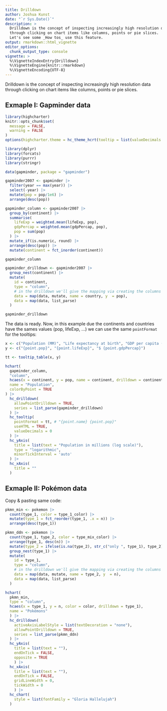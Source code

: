 ```yaml
---
title: Drilldown
author: Joshua Kunst
date: "`r Sys.Date()`"
description: >
  Drilldown is the concept of inspecting increasingly high resolution data
  through clicking on chart items like columns, points or pie slices. 
  Let's see some _How tos_ use this feature.
output: rmarkdown::html_vignette
editor_options: 
  chunk_output_type: console
vignette: >
  %\VignetteIndexEntry{Drilldown}
  %\VignetteEngine{knitr::rmarkdown}
  %\VignetteEncoding{UTF-8}   
---
```


<script>
$(document).ready(function(){ 
  el = $(".page-header > h1")
  icon = "arrow-down"
  text = el.text()
  text_new = "<span class=\"fa fa-" + icon  + "\"></span> " + text
  el.html(text_new) 
}) ;
</script>

Drilldown is the concept of inspecting increasingly high resolution data
through clicking on chart items like columns, points or pie slices.

## Exmaple I: Gapminder data

```r
library(highcharter)
knitr::opts_chunk$set(
  message = FALSE,
  warning = FALSE
)
options(highcharter.theme = hc_theme_hcrt(tooltip = list(valueDecimals = 2)))
```


```r
library(dplyr)
library(forcats)
library(purrr)
library(stringr)

data(gapminder, package = "gapminder")

gapminder2007 <- gapminder |>
  filter(year == max(year)) |>
  select(-year) |>
  mutate(pop = pop/1e6) |>
  arrange(desc(pop))

gapminder_column <- gapminder2007 |>
  group_by(continent) |>
  summarise(
    lifeExp = weighted.mean(lifeExp, pop),
    gdpPercap = weighted.mean(gdpPercap, pop),
    pop = sum(pop)
  ) |>
  mutate_if(is.numeric, round) |>
  arrange(desc(pop)) |>
  mutate(continent = fct_inorder(continent))

gapminder_column

gapminder_drilldown <- gapminder2007 |>
  group_nest(continent) |>
  mutate(
    id = continent,
    type = "column",
    # in the drilldown we'll give the mapping via creating the columns
    data = map(data, mutate, name = country, y  = pop),
    data = map(data, list_parse)
  )

gapminder_drilldown
```

The data is ready. Now, in this example due the continents and countries have
the sames values (pop, lifeExp, ...) we can use the same `pointFormat` for 
the tooltips:


```r
x <- c("Population (MM)", "Life expectancy at birth", "GDP per capita (US$)")
y <- c("{point.pop}", "{point.lifeExp}", "$ {point.gdpPercap}")

tt <- tooltip_table(x, y)

hchart(
  gapminder_column,
  "column",
  hcaes(x = continent, y = pop, name = continent, drilldown = continent),
  name = "Population",
  colorByPoint = TRUE
) |>
  hc_drilldown(
    allowPointDrilldown = TRUE,
    series = list_parse(gapminder_drilldown)
  ) |>
  hc_tooltip(
    pointFormat = tt, # "{point.name} {point.pop}"
    useHTML = TRUE,
    valueDecimals = 0
  ) |>
  hc_yAxis(
    title = list(text = "Population in millions (log scale)"),
    type = "logarithmic",
    minorTickInterval = 'auto'
  ) |>
  hc_xAxis(
    title = ""
  )
```

## Exmaple II: Pokémon data

Copy & pasting same code:

```r
pkmn_min <- pokemon |>
  count(type_1, color = type_1_color) |>
  mutate(type_1 = fct_reorder(type_1, .x = n)) |>
  arrange(desc(type_1))

pkmn_ddn <- pokemon |>
  count(type_1, type_2, color = type_mix_color) |>
  arrange(type_1, desc(n)) |>
  mutate(type_2 = ifelse(is.na(type_2), str_c("only ", type_1), type_2)) |>
  group_nest(type_1) |>
  mutate(
    id = type_1,
    type = "column",
    # in the drilldown we'll give the mapping via creating the columns
    data = map(data, mutate, name = type_2, y  = n),
    data = map(data, list_parse)
  )

hchart(
  pkmn_min,
  type = "column",
  hcaes(x = type_1, y = n, color = color, drilldown = type_1),
  name = "Pokémons"
  ) |>
  hc_drilldown(
    activeAxisLabelStyle = list(textDecoration = "none"),
    allowPointDrilldown = TRUE,
    series = list_parse(pkmn_ddn)
  ) |>
  hc_yAxis(
    title = list(text = ""),
    endOnTick = FALSE,
    opposite = TRUE
    ) |>
  hc_xAxis(
    title = list(text = ""),
    endOnTick = FALSE,
    gridLineWidth = 0,
    tickWidth = 0
    ) |>
  hc_chart(
    style = list(fontFamily = "Gloria Hallelujah")
  )
```

